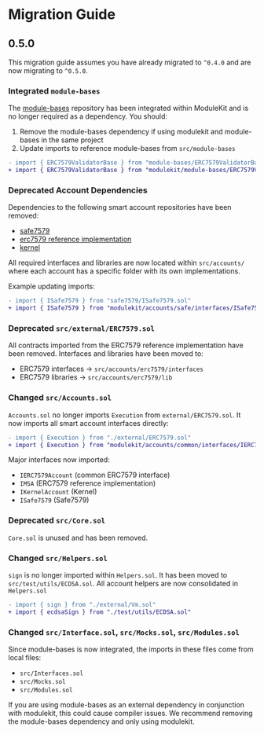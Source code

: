 # Migration Guide

## 0.5.0

This migration guide assumes you have already migrated to `^0.4.0` and are now migrating to `^0.5.0`.

### Integrated `module-bases` 

The [module-bases](https://github.com/rhinestonewtf/module-bases) repository has been integrated within ModuleKit and is no longer required as a dependency. You should:

1. Remove the module-bases dependency if using modulekit and module-bases in the same project
2. Update imports to reference module-bases from `src/module-bases`

```diff
- import { ERC7579ValidatorBase } from "module-bases/ERC7579ValidatorBase.sol"
+ import { ERC7579ValidatorBase } from "modulekit/module-bases/ERC7579ValidatorBase.sol"
```

### Deprecated Account Dependencies 

Dependencies to the following smart account repositories have been removed:
- [safe7579](https://github.com/rhinestonewtf/safe7579)
- [erc7579 reference implementation](https://github.com/erc7579/erc7579-implementation)
- [kernel](https://github.com/zerodevapp/kernel)

All required interfaces and libraries are now located within `src/accounts/` where each account has a specific folder with its own implementations.

Example updating imports:

```diff
- import { ISafe7579 } from "safe7579/ISafe7579.sol"
+ import { ISafe7579 } from "modulekit/accounts/safe/interfaces/ISafe7579.sol"
```

### Deprecated `src/external/ERC7579.sol`

All contracts imported from the ERC7579 reference implementation have been removed. Interfaces and libraries have been moved to:

- ERC7579 interfaces -> `src/accounts/erc7579/interfaces`
- ERC7579 libraries -> `src/accounts/erc7579/lib`

### Changed `src/Accounts.sol`

`Accounts.sol` no longer imports `Execution` from `external/ERC7579.sol`. It now imports all smart account interfaces directly:

```diff
- import { Execution } from "./external/ERC7579.sol"
+ import { Execution } from "modulekit/accounts/common/interfaces/IERC7579Account.sol"
```

Major interfaces now imported:
- `IERC7579Account` (common ERC7579 interface)  
- `IMSA` (ERC7579 reference implementation)
- `IKernelAccount` (Kernel)
- `ISafe7579` (Safe7579)

### Deprecated `src/Core.sol`

`Core.sol` is unused and has been removed.

### Changed `src/Helpers.sol`

`sign` is no longer imported within `Helpers.sol`. It has been moved to `src/test/utils/ECDSA.sol`. All account helpers are now consolidated in `Helpers.sol`

```diff
- import { sign } from "./external/Vm.sol"
+ import { ecdsaSign } from "./test/utils/ECDSA.sol" 
```

### Changed `src/Interface.sol`, `src/Mocks.sol`, `src/Modules.sol`

Since module-bases is now integrated, the imports in these files come from local files:
- `src/Interfaces.sol`
- `src/Mocks.sol` 
- `src/Modules.sol`

If you are using module-bases as an external dependency in conjunction with modulekit, this could cause compiler issues. We recommend removing the module-bases dependency and only using modulekit.